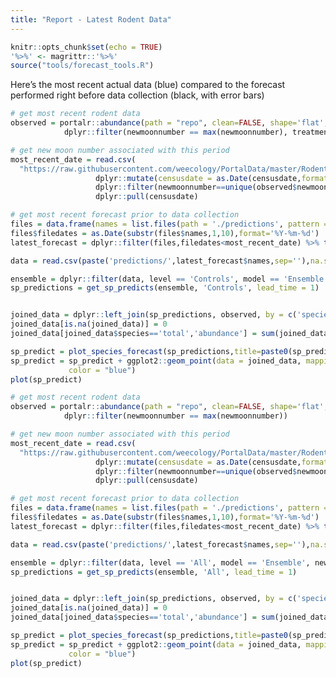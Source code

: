 ```yaml
---
title: "Report - Latest Rodent Data"
---
```


```r
knitr::opts_chunk$set(echo = TRUE)
'%>%' <- magrittr::'%>%'
source("tools/forecast_tools.R")
```

Here's the most recent actual data (blue) compared to the forecast performed right before data collection (black, with error bars)
```r

# get most recent rodent data
observed = portalr::abundance(path = "repo", clean=FALSE, shape='flat', level='treatment', plots='longterm', time = 'newmoon') %>%
            dplyr::filter(newmoonnumber == max(newmoonnumber), treatment=='control')

# get new moon number associated with this period
most_recent_date = read.csv(
  "https://raw.githubusercontent.com/weecology/PortalData/master/Rodents/moon_dates.csv") %>%
                   dplyr::mutate(censusdate = as.Date(censusdate,format='%Y-%m-%d')) %>%
                   dplyr::filter(newmoonnumber==unique(observed$newmoonnumber)) %>% 
                   dplyr::pull(censusdate)

# get most recent forecast prior to data collection
files = data.frame(names = list.files(path = './predictions', pattern = '*forecasts.csv'))
files$filedates = as.Date(substr(files$names,1,10),format='%Y-%m-%d')
latest_forecast = dplyr::filter(files,filedates<most_recent_date) %>% tail(1)

data = read.csv(paste('predictions/',latest_forecast$names,sep=''),na.strings = '')

ensemble = dplyr::filter(data, level == 'Controls', model == 'Ensemble', newmoonnumber==unique(observed$newmoonnumber))
sp_predictions = get_sp_predicts(ensemble, 'Controls', lead_time = 1)


joined_data = dplyr::left_join(sp_predictions, observed, by = c('species','newmoonnumber'))
joined_data[is.na(joined_data)] = 0
joined_data[joined_data$species=='total','abundance'] = sum(joined_data$abundance,na.rm=T)

sp_predict = plot_species_forecast(sp_predictions,title=paste0(sp_predictions$forecast_date[2], ": Control plots"))  
sp_predict = sp_predict + ggplot2::geom_point(data = joined_data, mapping = ggplot2::aes(x = abundance, y = species),
             color = "blue")
plot(sp_predict)
```

```r

# get most recent rodent data
observed = portalr::abundance(path = "repo", clean=FALSE, shape='flat', time = 'newmoon') %>%
            dplyr::filter(newmoonnumber == max(newmoonnumber))

# get new moon number associated with this period
most_recent_date = read.csv(
  "https://raw.githubusercontent.com/weecology/PortalData/master/Rodents/moon_dates.csv") %>%
                   dplyr::mutate(censusdate = as.Date(censusdate,format='%Y-%m-%d')) %>%
                   dplyr::filter(newmoonnumber==unique(observed$newmoonnumber)) %>% 
                   dplyr::pull(censusdate)

# get most recent forecast prior to data collection
files = data.frame(names = list.files(path = './predictions', pattern = '*forecasts.csv'))
files$filedates = as.Date(substr(files$names,1,10),format='%Y-%m-%d')
latest_forecast = dplyr::filter(files,filedates<most_recent_date) %>% tail(1)

data = read.csv(paste('predictions/',latest_forecast$names,sep=''),na.strings = '')

ensemble = dplyr::filter(data, level == 'All', model == 'Ensemble', newmoonnumber==unique(observed$newmoonnumber))
sp_predictions = get_sp_predicts(ensemble, 'All', lead_time = 1)


joined_data = dplyr::left_join(sp_predictions, observed, by = c('species','newmoonnumber'))
joined_data[is.na(joined_data)] = 0
joined_data[joined_data$species=='total','abundance'] = sum(joined_data$abundance,na.rm=T)

sp_predict = plot_species_forecast(sp_predictions,title=paste0(sp_predictions$forecast_date[2], ": All plots"))  
sp_predict = sp_predict + ggplot2::geom_point(data = joined_data, mapping = ggplot2::aes(x = abundance, y = species),
             color = "blue")
plot(sp_predict)
```